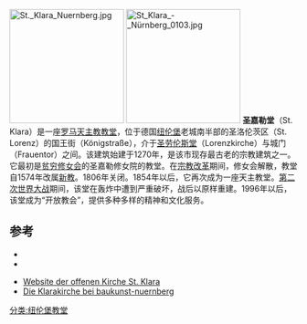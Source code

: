 [[File:St._Klara_Nuernberg.jpg|200px]]
[[File:St_Klara_-_Nürnberg_0103.jpg|200px]]
'''圣嘉勒堂'''（St. Klara）是一座[[罗马天主教|罗马天主教]][[教堂|教堂]]，位于德国[[纽伦堡|纽伦堡]]老城南半部的圣洛伦茨区（St. Lorenz）的国王街（Königstraße），介于[[圣劳伦斯堂_(纽伦堡)|圣劳伦斯堂]]（Lorenzkirche）与城门（Frauentor）之间。该建筑始建于1270年，是该市现存最古老的宗教建筑之一。它最初是[[贫穷修女会|贫穷修女会]]的圣嘉勒修女院的教堂。在[[宗教改革|宗教改革]]期间，修女会解散，教堂自1574年改属[[新教|新教]]。1806年关闭。1854年以后，它再次成为一座天主教堂。[[第二次世界大战|第二次世界大战]]期间，该堂在轰炸中遭到严重破坏，战后以原样重建。1996年以后，该堂成为“开放教会”，提供多种多样的精神和文化服务。

== 参考 ==
* {{Literatur |Autor=Frank Matthias Kammel |Titel=Verborgene Schönheit. Spätgotische Schätze aus der Klarakirche in Nürnberg. Katalog zur Ausstellung im Germanischen Nationalmuseum |Verlag=Germanisches Nationalmuseum |Ort=Nürnberg |Datum=2007 |ISBN=978-3-936688-26-9}}
* {{Literatur |Autor=Andreas Puchta, Nadja Bennewitz, Karl Kern SJ |Titel=Nürnberg St. Klara, Filialkirche der Frauenkirche. Schnell & Steiner Kunstführer Nr. 1518 |Auflage=4. |Verlag=Schnell & Steiner |Ort=Regensburg |Datum=2000 |ISBN=3-7954-5224-4}}
<references />
* [http://www.st-klara-nuernberg.de/ Website der offenen Kirche St. Klara] {{Wayback|url=http://www.st-klara-nuernberg.de/ |date=20201128202300 }}
* [http://www.baukunst-nuernberg.de/epoche.php?epoche=Gotik&objekt=Klarakirche Die Klarakirche bei baukunst-nuernberg] {{Wayback|url=http://www.baukunst-nuernberg.de/epoche.php?epoche=Gotik&objekt=Klarakirche |date=20160304193549 }}
[[分类:纽伦堡教堂|分类:纽伦堡教堂]]